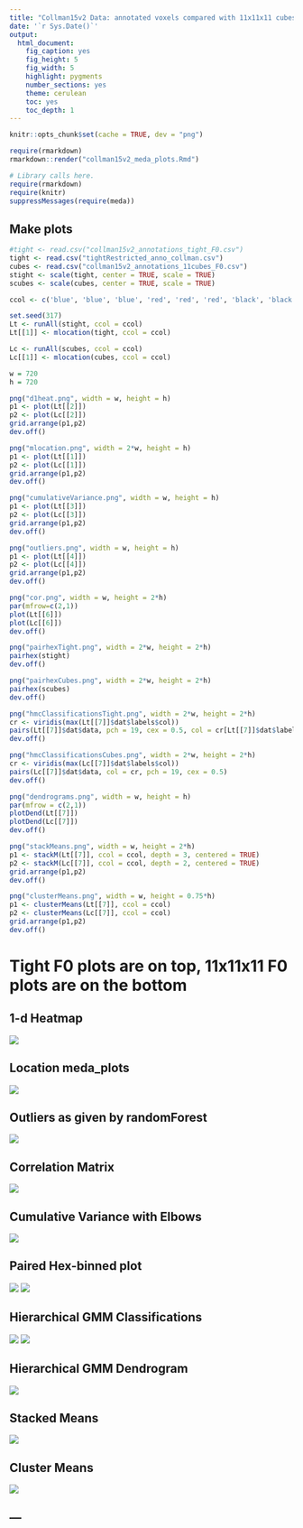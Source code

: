 ```yaml
---
title: "Collman15v2 Data: annotated voxels compared with 11x11x11 cubes"
date: '`r Sys.Date()`'
output:
  html_document:
    fig_caption: yes
    fig_height: 5
    fig_width: 5
    highlight: pygments
    number_sections: yes
    theme: cerulean
    toc: yes
    toc_depth: 1
---
```

```r
knitr::opts_chunk$set(cache = TRUE, dev = "png")
```

```r
require(rmarkdown)
rmarkdown::render("collman15v2_meda_plots.Rmd")
```

```r
# Library calls here.
require(rmarkdown)
require(knitr)
suppressMessages(require(meda))
```

## Make plots

```r
#tight <- read.csv("collman15v2_annotations_tight_F0.csv")
tight <- read.csv("tightRestricted_anno_collman.csv")
cubes <- read.csv("collman15v2_annotations_11cubes_F0.csv")
stight <- scale(tight, center = TRUE, scale = TRUE)
scubes <- scale(cubes, center = TRUE, scale = TRUE)

ccol <- c('blue', 'blue', 'blue', 'red', 'red', 'red', 'black', 'black', 'black', 'green', 'green', 'green')

set.seed(317)
Lt <- runAll(stight, ccol = ccol)
Lt[[1]] <- mlocation(tight, ccol = ccol)

Lc <- runAll(scubes, ccol = ccol)
Lc[[1]] <- mlocation(cubes, ccol = ccol)

w = 720
h = 720 

png("d1heat.png", width = w, height = h)
p1 <- plot(Lt[[2]]) 
p2 <- plot(Lc[[2]])
grid.arrange(p1,p2)
dev.off()

png("mlocation.png", width = 2*w, height = h)
p1 <- plot(Lt[[1]]) 
p2 <- plot(Lc[[1]])
grid.arrange(p1,p2)
dev.off()

png("cumulativeVariance.png", width = w, height = h)
p1 <- plot(Lt[[3]]) 
p2 <- plot(Lc[[3]])
grid.arrange(p1,p2)
dev.off()

png("outliers.png", width = w, height = h)
p1 <- plot(Lt[[4]]) 
p2 <- plot(Lc[[4]])
grid.arrange(p1,p2)
dev.off()

png("cor.png", width = w, height = 2*h)
par(mfrow=c(2,1))
plot(Lt[[6]]) 
plot(Lc[[6]])
dev.off()

png("pairhexTight.png", width = 2*w, height = 2*h)
pairhex(stight)
dev.off()

png("pairhexCubes.png", width = 2*w, height = 2*h)
pairhex(scubes)
dev.off()

png("hmcClassificationsTight.png", width = 2*w, height = 2*h)
cr <- viridis(max(Lt[[7]]$dat$labels$col))
pairs(Lt[[7]]$dat$data, pch = 19, cex = 0.5, col = cr[Lt[[7]]$dat$labels$col])
dev.off()

png("hmcClassificationsCubes.png", width = 2*w, height = 2*h)
cr <- viridis(max(Lc[[7]]$dat$labels$col))
pairs(Lc[[7]]$dat$data, col = cr, pch = 19, cex = 0.5)
dev.off()

png("dendrograms.png", width = w, height = h)
par(mfrow = c(2,1))
plotDend(Lt[[7]])
plotDend(Lc[[7]])
dev.off()

png("stackMeans.png", width = w, height = 2*h)
p1 <- stackM(Lt[[7]], ccol = ccol, depth = 3, centered = TRUE)
p2 <- stackM(Lc[[7]], ccol = ccol, depth = 2, centered = TRUE)
grid.arrange(p1,p2)
dev.off()

png("clusterMeans.png", width = w, height = 0.75*h)
p1 <- clusterMeans(Lt[[7]], ccol = ccol)
p2 <- clusterMeans(Lc[[7]], ccol = ccol)
grid.arrange(p1,p2)
dev.off()
```

# Tight F0 plots are on top, 11x11x11 F0 plots are on the bottom

## 1-d Heatmap
![](./d1heat.png)

## Location meda_plots
![](./mlocation.png)

## Outliers as given by randomForest
![](./outliers.png)

## Correlation Matrix
![](./cor.png)

## Cumulative Variance with Elbows
![](./cumulativeVariance.png)

## Paired Hex-binned plot
![](./pairhexTight.png)
![](./pairhexCubes.png)

## Hierarchical GMM Classifications
![](./hmcClassificationsTight.png)
![](./hmcClassificationsCubes.png)

## Hierarchical GMM Dendrogram
![](./dendrograms.png)

## Stacked Means
![](./stackMeans.png)

## Cluster Means
![](./clusterMeans.png)



--- 
---

